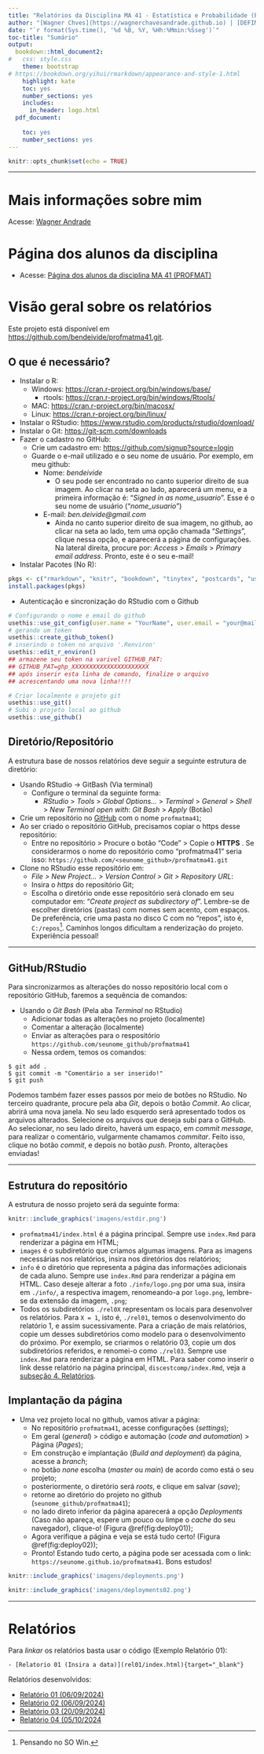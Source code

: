 ```yaml
---
title: "Relatórios da Disciplina MA 41 - Estatística e Probabilidade (PROFMAT)"
author: "[Wagner Chves](https://wagnerchavesandrade.github.io) | [DEFIM/UFSJ](https://ufsj.edu.br)"
date: "`r format(Sys.time(), '%d %B, %Y, %Hh:%Mmin:%Sseg')`"
toc-title: "Sumário"
output:
  bookdown::html_document2: 
#   css: style.css
    theme: bootstrap
# https://bookdown.org/yihui/rmarkdown/appearance-and-style-1.html
    highlight: kate
    toc: yes
    number_sections: yes
    includes:
      in_header: logo.html
  pdf_document:
    
    toc: yes
    number_sections: yes
---
```


```r
knitr::opts_chunk$set(echo = TRUE)
```
--- 

# Mais informações sobre mim

Acesse: [Wagner Andrade](info/index.html){target="_blank"}

# Página dos alunos da disciplina

- Acesse: [Página dos alunos da disciplina MA 41 (PROFMAT)](https://bendeivide.github.io/profmatma41/){target="_blank"}

# Visão geral sobre os relatórios {.tabset .tabset-fade}

Este projeto está disponível em <https://github.com/bendeivide/profmatma41.git>.

## O que é necessário?

- Instalar o R: 
  - Windows: <https://cran.r-project.org/bin/windows/base/>
    - rtools: <https://cran.r-project.org/bin/windows/Rtools/>
  - MAC: <https://cran.r-project.org/bin/macosx/>
  - Linux: <https://cran.r-project.org/bin/linux/>
- Instalar o RStudio: <https://www.rstudio.com/products/rstudio/download/>
- Instalar o Git: <https://git-scm.com/downloads>
- Fazer o cadastro no GitHub:
  - Crie um cadastro em: <https://github.com/signup?source=login>
  - Guarde o e-mail utilizado e o seu nome de usuário. Por exemplo, em meu github:
    - Nome: *bendeivide*
      - O seu pode ser encontrado no canto superior direito de sua imagem. Ao clicar na seta ao lado, aparecerá um menu, e a primeira informação é: "*Signed in as nome_usuario*". Esse é o seu nome de usuário ("*nome_usuario*")
    - E-mail: *ben.deivide@gmail.com*
      - Ainda no canto superior direito de sua imagem, no github, ao clicar na seta ao lado, tem uma opção chamada "*Settings*", clique nessa opção, e aparecerá a página de configurações. Na lateral direita, procure por: *Access* > *Emails* > *Primary email address*. Pronto, este é o seu e-mail!
- Instalar Pacotes (No R): 

```r
pkgs <- c("rmarkdown", "knitr", "bookdown", "tinytex", "postcards", "usethis", "gitcreds")
install.packages(pkgs)
```

- Autenticação e sincronização do RStudio com o Github

```r
# Configurando o nome e email do github
usethis::use_git_config(user.name = "YourName", user.email = "your@mail.com")
# gerando um token
usethis::create_github_token() 
# inserindo o token no arquivo '.Renviron'
usethis::edit_r_environ()
## armazene seu token na varivel GITHUB_PAT:
## GITHUB_PAT=ghp_XXXXXXXXXXXXXXXXXXXXXX
## após inserir esta linha de comando, finalize o arquivo
## acrescentando uma nova linha!!!!

# Criar localmente o projeto git
usethis::use_git()
# Subi o projeto local ao github
usethis::use_github()
```


## Diretório/Repositório

A estrutura base de nossos relatórios deve seguir a seguinte estrutura de diretório:

- Usando RStudio -> GitBash (Via terminal)
  - Configure o terminal da seguinte forma:
    - *RStudio* > *Tools* > *Global Options...* > *Terminal* > *General* > *Shell* > *New Terminal open with*: *Git Bash* > *Apply* (Botão)
- Crie um repositório no [GitHub](https://github.com) com o nome `profmatma41`;
- Ao ser criado o repositório GitHub, precisamos copiar o https desse repositório:
  - Entre no repositório > Procure o botão "Code" > Copie o __HTTPS__ . Se considerarmos o nome do repositório como "profmatma41" seria isso: `https://github.com/<seunome_github>/profmatma41.git`
- Clone no RStudio esse repositório em:
  - *File > New Project... > Version Control > Git > Repository URL*:
  - Insira o *https* do repositório Git;
  - Escolha o diretório onde esse repositório será clonado em seu computador em: "*Create project as subdirectory of*". Lembre-se de escolher diretórios (pastas) com nomes sem acento, com espaços. De preferência, crie uma pasta no disco C com no "repos", isto é, `C:/repos`^[Pensando no SO Win.]. Caminhos longos dificultam a renderização do projeto. Experiência pessoal!

---

## GitHub/RStudio

Para sincronizarmos as alterações do nosso repositório local com o repositório GitHub, faremos a sequência de comandos:

- Usando o *Git Bash* (Pela aba *Terminal* no RStudio)
  - Adicionar todas as alterações no projeto (localmente)
  - Comentar a alteração (localmente)
  - Enviar as alterações para o respositório `https://github.com/seunome_github/profmatma41`
  - Nessa ordem, temos os comandos:
  
```github
$ git add .
$ git commit -m "Comentário a ser inserido!"
$ git push
```
Podemos também fazer esses passos por meio de botões no RStudio. No terceiro quadrante, procure pela aba *Git*, depois o botão *Commit*. Ao clicar, abrirá uma nova janela. No seu lado esquerdo será apresentado todos os arquivos alterados. Selecione os arquivos que deseja subi para o GitHub. Ao selecionar, no seu lado direito, haverá um espaço, em *commit message*, para realizar o comentário, vulgarmente chamamos *commitar*. Feito isso, clique no botão *commit*, e depois no botão *push*. Pronto, alterações enviadas!

---

## Estrutura do repositório

A estrutura de nosso projeto será da seguinte forma:


```r
knitr::include_graphics('imagens/estdir.png')
```

- `profmatma41/index.html` é a página principal. Sempre use `index.Rmd` para renderizar a página em HTML;
- `images` é o subdiretório que criamos algumas imagens. Para as imagens necessárias nos relatórios, insira nos diretórios dos relatórios;
- `info` é o diretório que representa a página das informações adicionais de cada aluno. Sempre use `index.Rmd` para renderizar a página em HTML. Caso deseje alterar a foto `./info/logo.png` por uma sua, insira em `./info/`, a respectiva imagem, renomeando-a por `logo.png`, lembre-se da extensão da imagem, `.png`;
- Todos os subdiretórios `./rel0X` representam os locais para desenvolver os relatórios. Para `X = 1`, isto é, `./rel01`, temos o desenvolvimento do relatório 1, e assim sucessivamente. Para a criação de mais relatórios, copie um desses subdiretórios como modelo para o desenvolvimento do próximo. Por exemplo, se criarmos o relatório 03, copie um dos subdiretórios referidos, e renomei-o como `./rel03`. Sempre use `index.Rmd` para renderizar a página em HTML. Para saber como inserir o link desse relatório na página principal, `discestcomp/index.Rmd`, veja a [subseção 4. Relatórios](#relatorio).

## Implantação da página

- Uma vez projeto local no github, vamos ativar a página:
  - No repositório `profmatma41`, acesse configurações (*settings*);
  - Em geral (*general*) > código e automação (*code and automation*) > Página (*Pages*);
  - Em construção e implantação (*Build and deployment*) da página, acesse a *branch*;
  - no botão *none* escolha (*master* ou *main*) de acordo como está o seu projeto;
  - posteriormente, o diretório será *roots*, e clique em salvar (*save*);
  - retorne ao diretório do projeto no github (`seunome_github/profmatma41`);
  - no lado direto inferior da página aparecerá a opção *Deployments* (Caso não apareça, espere um pouco ou limpe o *cache* do seu navegador), clique-o! (Figura \@ref(fig:deploy01));
  - Agora verifique a página e veja se está tudo certo! (Figura \@ref(fig:deploy02));
  - Pronto! Estando tudo certo, a página pode ser acessada com o link: `https://seunome.github.io/profmatma41`. Bons estudos!

```r
knitr::include_graphics('imagens/deployments.png')
```
  
  
```r
knitr::include_graphics('imagens/deployments02.png')
```
  

---

# Relatórios {#relatorio}

Para *linkar* os relatórios basta usar o código (Exemplo Relatório 01):

```
- [Relatorio 01 (Insira a data)](rel01/index.html){target="_blank"}
```
Relatórios desenvolvidos:

- [Relatório 01 (06/09/2024)](rel01/index.html){target="_blank"}
- [Relatório 02 (06/09/2024)](rel02/index.html){target="_blank"}
- [Relatório 03 (20/09/2024)](rel03/index.html){target="_blank"}
- [Relatório 04 (05/10/2024 ](rel04/index.html){target="_blank"}